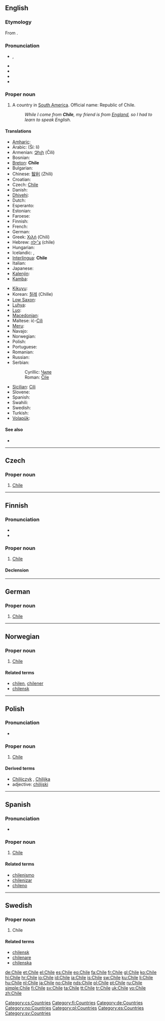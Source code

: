 {{wikipedia}}
{{also|chile}}
==English==

===Etymology===
From {{etyl|qu}} {{term|chili||the end of the world|lang=qu}}.

===Pronunciation===
* {{a|UK|US}} {{IPA|/ˈtʃiː.leɪ/|/ˈtʃɪl.i/}}, {{SAMPA|/"tSi:.leI/|/"tSIl.i/}}
* {{audio|en-us-Chile.ogg|Audio (US)}}
* {{audio|en-us-Chile-2.ogg|Audio (US)}}
* {{rhymes|ɪli}}
* {{homophones|chile|chili|chilli|chilly}}

===Proper noun===
{{en-proper noun}}

# A country in [[South America]]. Official name: Republic of Chile.
#: ''While I come from '''Chile''', my friend is from [[England]], so I had to learn to speak English.''

====Translations====
{{trans-top|country in South America}}
* [[Amharic]]: {{t|am|ቺሌ|m|tr=Chiri|sc=Ethi|xs=Amharic}}
* Arabic: {{Arab|[[شيلي]]}} (Ší: li)
* Armenian: [[Չիլի]] (Čili)
* Bosnian: {{t-|bs|Čile|m}}
* [[Breton]]: '''Chile'''
* Bulgarian: {{t-|bg|Чили}}
* Chinese: [[智利]] (Zhìlì)
* Croatian: {{t+|hr|Čile|m}}
* Czech: [[#English|Chile]] {{n}}
* Danish: {{t-|da|Chile}}
* [[Dhivehi]]: {{t|dv|ޗިލީ|sc=Thaa|xs=Dhivehi}}
* Dutch: {{t+|nl|Chili}}
* Esperanto: {{t-|eo|Ĉilio|xs=Esperanto}}
* Estonian: {{t-|et|Tšiili}}
* Faroese: {{t|fo|Kili|xs=Faroese}}
* Finnish: {{t+|fi|Chile}}
* French: {{t+|fr|Chili}}
* German: {{t+|de|Chile}}
* Greek: [[Χιλή]] (Chilí) {{f}}
* Hebrew: [[צ׳ילה]] (chile)
* Hungarian: {{t+|hu|Chile}}
* Icelandic: {{t+|is|Chile}},  {{t+|is|Síle}}
* [[Interlingua]]: '''Chile'''
* Italian: {{t+|it|Cile}}
* Japanese: {{t+|ja|チリ|tr=Chiri}}
* [[Kalenjin]]: {{tø|kln|Chile}}
* [[Kamba]]: {{tø|kam|Chile}}
{{trans-mid}}
* [[Kikuyu]]: {{tø|ki|Chile}}
* Korean: [[칠레]] (Chille)
* [[Low Saxon]]: {{t+|nds|Chile|xs=Low Saxon}}
* [[Luhya]]: {{tø|luy|Chile}}
* [[Luo]]: {{tø|luo|Chile}}
* [[Macedonian]]: {{t+|mk|Чиле|n|tr=Číle}}
* Maltese: iċ-[[Ċilì]]
* [[Meru]]: {{tø|mer|Chile}}
* Navajo: {{tø|nv|Chíilii}}
* Norwegian: {{t+|no|Chile}}
* Polish: {{t+|pl|Chile}}
* Portuguese: {{t+|pt|Chile}}
* Romanian: {{t-|ro|Chile}}
* Russian: {{t+|ru|Чили|tr=Číli}}
* Serbian:
*: Cyrillic: [[Чиле]] {{m}}
*: Roman: [[Čile]] {{m}}
* [[Sicilian]]: [[Cili]] {{m}}
* Slovene: {{t+|sl|Čile|m}}
* Spanish: {{t+|es|Chile}}
* Swahili: {{t+|sw|Chile|xs=Swahili}}
* Swedish: {{t+|sv|Chile}}
* Turkish: {{t+|tr|Şili}}
* [[Volapük]]: {{t+|vo|Cilän|xs=Volapük}}
{{trans-bottom}}

====See also====
* {{list|en|countries of South America}}

----

==Czech==

===Proper noun===
{{cs-proper noun|g=n}}

# [[#English|Chile]]

[[Category:cs:Countries]]

----

==Finnish==
{{wikipedia|lang=fi}}

===Pronunciation===
* {{IPA|/ˈtʃiːle/|lang=fi}}
* {{hyphenation|Chi|le}}

===Proper noun===
{{infl|fi|proper noun}}

# [[#English|Chile]]

====Declension====
{{fi-decl-nalle|Chil|||ä|np=1}}

[[Category:fi:Countries]]

----

==German==

===Proper noun===
{{infl|de|proper noun|g=n}}

# [[#English|Chile]]

[[Category:de:Countries]]

----

==Norwegian==

===Proper noun===
{{infl|no|proper noun}}

# [[#English|Chile]]

====Related terms====
* [[chilen]], [[chilener]]
* [[chilensk]]

[[Category:no:Countries]]

----

==Polish==

===Pronunciation===
* {{IPA|/ˈt͡ʃilɛ/|lang=pl}}

===Proper noun===
{{infl|pl|proper noun|g=n|undeclinable}}

# [[#English|Chile]]

====Derived terms====
* [[Chilijczyk]] {{m}}, [[Chilijka]] {{f}}
* adjective: [[chilijski]]

[[Category:pl:Countries]]

----

==Spanish==
{{wikipedia|lang=es}}
===Pronunciation===
* {{audio|es-Chile.ogg|Audio (Spain)}}

===Proper noun===
{{es-proper noun|m}}

# [[#English|Chile]]

====Related terms====
* [[chilenismo]]
* [[chilenizar]]
* [[chileno]]

[[Category:es:Countries]]

----

==Swedish==

===Proper noun===
{{infl|sv|proper noun}}

# Chile

====Related terms====
* [[chilensk]]
* [[chilenare]]
* [[chilenska]]

[[Category:sv:Countries]]

[[de:Chile]]
[[et:Chile]]
[[el:Chile]]
[[es:Chile]]
[[eo:Chile]]
[[fa:Chile]]
[[fr:Chile]]
[[gl:Chile]]
[[ko:Chile]]
[[hi:Chile]]
[[hr:Chile]]
[[io:Chile]]
[[id:Chile]]
[[ia:Chile]]
[[is:Chile]]
[[sw:Chile]]
[[ku:Chile]]
[[li:Chile]]
[[hu:Chile]]
[[nl:Chile]]
[[ja:Chile]]
[[no:Chile]]
[[nds:Chile]]
[[pl:Chile]]
[[pt:Chile]]
[[ru:Chile]]
[[simple:Chile]]
[[fi:Chile]]
[[sv:Chile]]
[[ta:Chile]]
[[tt:Chile]]
[[tr:Chile]]
[[uk:Chile]]
[[vo:Chile]]
[[zh:Chile]]